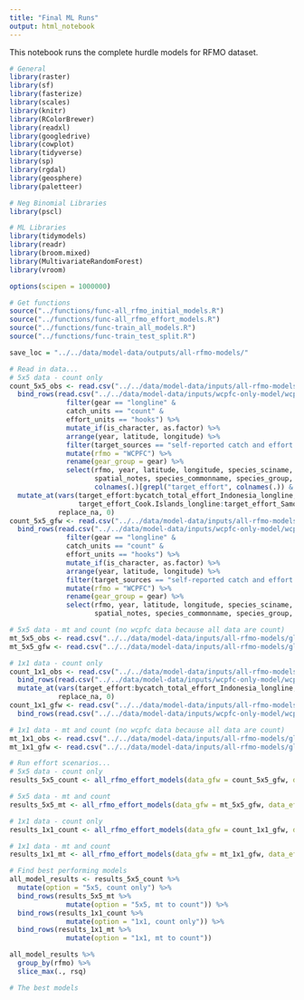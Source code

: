 ```yaml
---
title: "Final ML Runs"
output: html_notebook
---
```


This notebook runs the complete hurdle models for RFMO dataset.

```r
# General
library(raster)
library(sf)
library(fasterize)
library(scales)
library(knitr)
library(RColorBrewer)
library(readxl)
library(googledrive)
library(cowplot)
library(tidyverse)
library(sp)
library(rgdal)
library(geosphere)
library(paletteer)

# Neg Binomial Libraries
library(pscl)

# ML Libraries
library(tidymodels)
library(readr)
library(broom.mixed)
library(MultivariateRandomForest)
library(vroom)

options(scipen = 1000000)

# Get functions
source("../functions/func-all_rfmo_initial_models.R")
source("../functions/func-all_rfmo_effort_models.R")
source("../functions/func-train_all_models.R")
source("../functions/func-train_test_split.R")

save_loc = "../../data/model-data/outputs/all-rfmo-models/"
```

```r
# Read in data... 
# 5x5 data - count only
count_5x5_obs <- read.csv("../../data/model-data/inputs/all-rfmo-models/global_ll_data_5x5_count_hooks.csv") %>% 
  bind_rows(read.csv("../../data/model-data/inputs/wcpfc-only-model/wcpfc_all.csv") %>% # add wcpfc data (previously cleaned)
              filter(gear == "longline" & 
              catch_units == "count" & 
              effort_units == "hooks") %>% 
              mutate_if(is_character, as.factor) %>% 
              arrange(year, latitude, longitude) %>%
              filter(target_sources == "self-reported catch and effort by flag + year") %>%
              mutate(rfmo = "WCPFC") %>% 
              rename(gear_group = gear) %>% 
              select(rfmo, year, latitude, longitude, species_sciname, catch, catch_units, gear_group, effort_units, 
                     spatial_notes, species_commonname, species_group, 
                     colnames(.)[grepl("target_effort", colnames(.)) & grepl("longline", colnames(.))])) %>% 
  mutate_at(vars(target_effort:bycatch_total_effort_Indonesia_longline, 
                 target_effort_Cook.Islands_longline:target_effort_Samoa_longline),
            replace_na, 0)
count_5x5_gfw <- read.csv("../../data/model-data/inputs/all-rfmo-models/global_ll_data_5x5_count_kwh.csv") %>%
  bind_rows(read.csv("../../data/model-data/inputs/wcpfc-only-model/wcpfc_all.csv") %>% # add wcpfc data (previously cleaned)
              filter(gear == "longline" & 
              catch_units == "count" & 
              effort_units == "hooks") %>% 
              mutate_if(is_character, as.factor) %>% 
              arrange(year, latitude, longitude) %>%
              filter(target_sources == "self-reported catch and effort by flag + year") %>%
              mutate(rfmo = "WCPFC") %>% 
              rename(gear_group = gear) %>% 
              select(rfmo, year, latitude, longitude, species_sciname, catch, catch_units, gear_group, effort_units, 
                     spatial_notes, species_commonname, species_group, total_fishing_kwh))

# 5x5 data - mt and count (no wcpfc data because all data are count)
mt_5x5_obs <- read.csv("../../data/model-data/inputs/all-rfmo-models/global_ll_data_5x5_mt_to_count_hooks.csv") 
mt_5x5_gfw <- read.csv("../../data/model-data/inputs/all-rfmo-models/global_ll_data_5x5_mt_to_count_kwh.csv") 

# 1x1 data - count only
count_1x1_obs <- read.csv("../../data/model-data/inputs/all-rfmo-models/global_ll_data_1x1_count_hooks.csv") %>% 
  bind_rows(read.csv("../../data/model-data/inputs/wcpfc-only-model/wcpfc_1x1_hooks.csv")) %>% # add wcpfc data (previously cleaned)
  mutate_at(vars(target_effort:bycatch_total_effort_Indonesia_longline, target_effort_Cook.Islands_longline:target_effort_Samoa_longline),
            replace_na, 0)
count_1x1_gfw <- read.csv("../../data/model-data/inputs/all-rfmo-models/global_ll_data_1x1_count_kwh.csv") %>% 
  bind_rows(read.csv("../../data/model-data/inputs/wcpfc-only-model/wcpfc_1x1_kwh.csv")) # add wcpfc data (previously cleaned)

# 1x1 data - mt and count (no wcpfc data because all data are count)
mt_1x1_obs <- read.csv("../../data/model-data/inputs/all-rfmo-models/global_ll_data_1x1_mt_to_count_hooks.csv")
mt_1x1_gfw <- read.csv("../../data/model-data/inputs/all-rfmo-models/global_ll_data_1x1_mt_to_count_kwh.csv") 
```

```r
# Run effort scenarios... 
# 5x5 data - count only
results_5x5_count <- all_rfmo_effort_models(data_gfw = count_5x5_gfw, data_effort = count_5x5_obs, save_loc = paste0(save_loc, "5x5_count_"))

# 5x5 data - mt and count
results_5x5_mt <- all_rfmo_effort_models(data_gfw = mt_5x5_gfw, data_effort = mt_5x5_obs, save_loc = paste0(save_loc, "5x5_mt_to_count_"))

# 1x1 data - count only
results_1x1_count <- all_rfmo_effort_models(data_gfw = count_1x1_gfw, data_effort = count_1x1_obs, save_loc = paste0(save_loc, "1x1_count_"))

# 1x1 data - mt and count
results_1x1_mt <- all_rfmo_effort_models(data_gfw = mt_1x1_gfw, data_effort = mt_1x1_obs, save_loc = paste0(save_loc, "1x1_mt_to_count_"))
```


```r
# Find best performing models
all_model_results <- results_5x5_count %>% 
  mutate(option = "5x5, count only") %>% 
  bind_rows(results_5x5_mt %>% 
              mutate(option = "5x5, mt to count")) %>% 
  bind_rows(results_1x1_count %>% 
              mutate(option = "1x1, count only")) %>% 
  bind_rows(results_1x1_mt %>% 
              mutate(option = "1x1, mt to count")) 

all_model_results %>% 
  group_by(rfmo) %>% 
  slice_max(., rsq)
```

```r
# The best models 
```

